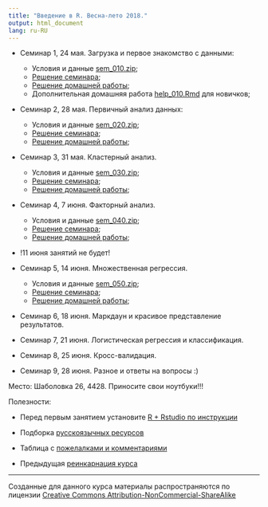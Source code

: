 ```yaml
---
title: "Введение в R. Весна-лето 2018."
output: html_document
lang: ru-RU
---
```


* Семинар 1, 24 мая. Загрузка и первое знакомство с данными:

    - Условия и данные [sem_010.zip](https://github.com/bdemeshev/r_intro_2/raw/master/archives/sem_010.zip);
    - [Решение семинара](http://bdemeshev.github.io/r_intro_2/seminar_010_solved.html);
    - [Решение домашней работы](http://bdemeshev.github.io/r_intro_2/hw_010_solutions.html);
    - Дополнительная домашняя работа [help_010.Rmd](http://bdemeshev.github.io/r_intro_2/help_010.Rmd) для новичков;

* Семинар 2, 28 мая. Первичный анализ данных:

    - Условия и данные [sem_020.zip](https://github.com/bdemeshev/r_intro_2/raw/master/archives/sem_020.zip);
    - [Решение семинара](http://bdemeshev.github.io/r_intro_2/seminar_020_solved.html);
    - [Решение домашней работы](http://bdemeshev.github.io/r_intro_2/hw_020_solutions.html);

* Семинар 3, 31 мая. Кластерный анализ.

    - Условия и данные [sem_030.zip](https://github.com/bdemeshev/r_intro_2/raw/master/archives/sem_030.zip);
    - [Решение семинара](http://bdemeshev.github.io/r_intro_2/seminar_030_solved.html);
    - [Решение домашней работы](http://bdemeshev.github.io/r_intro_2/hw_030_solutions.html);


* Семинар 4, 7 июня. Факторный анализ.

    - Условия и данные [sem_040.zip](https://github.com/bdemeshev/r_intro_2/raw/master/archives/sem_040.zip);
    - [Решение семинара](http://bdemeshev.github.io/r_intro_2/seminar_040_solved.html);
    - [Решение домашней работы](http://bdemeshev.github.io/r_intro_2/hw_040_solutions.html);

* !11 июня занятий не будет!

* Семинар 5, 14 июня. Множественная регрессия.

    - Условия и данные [sem_050.zip](https://github.com/bdemeshev/r_intro_2/raw/master/archives/sem_050.zip);
    - [Решение семинара](http://bdemeshev.github.io/r_intro_2/seminar_050_solved.html);
    - [Решение домашней работы](http://bdemeshev.github.io/r_intro_2/hw_050_solutions.html);

* Семинар 6, 18 июня. Маркдаун и красивое представление результатов.
* Семинар 7, 21 июня. Логистическая регрессия и классификация.
* Семинар 8, 25 июня. Кросс-валидация.
* Семинар 9, 28 июня. Разное и ответы на вопросы :)




Место: Шаболовка 26, 4428. Приносите свои ноутбуки!!!


Полезности:

* Перед первым занятием установите [R + Rstudio по инструкции](http://bdemeshev.github.io/installation/r/R_installation.html)

* Подборка [русскоязычных ресурсов](https://github.com/bdemeshev/r_links)
* Таблица с [пожелалками и комментариями](http://docs.google.com/spreadsheets/d/15NOsoa23Cr56NzEi1AXf9ZmPHkCScq8cu35rf-selkk/edit)
* Предыдущая [реинкарнация курса](http://bdemeshev.github.io/r_socio_hse/)



<!--
это мы скроем, чтобы народ не пугался
* [stan / rstan](http://bdemeshev.github.io/installation/r_stan/r_stan_installation.html)
* [Atom](https://atom.io/)
* [Texlive](https://www.tug.org/texlive/)
* [Anaconda](https://www.continuum.io/downloads)
-->






-------
Созданные для данного курса материалы распространяются по лицензии [Creative Commons Attribution-NonCommercial-ShareAlike](http://creativecommons.org/licenses/by-nc-sa/3.0/deed.ru)
